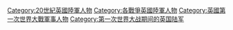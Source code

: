 [[Category:20世紀英國陸軍人物|Category:20世紀英國陸軍人物]]
[[Category:各戰爭英國陸軍人物|Category:各戰爭英國陸軍人物]]
[[Category:英國第一次世界大戰軍事人物|Category:英國第一次世界大戰軍事人物]]
[[Category:第一次世界大战期间的英国陆军|Category:第一次世界大战期间的英国陆军]]